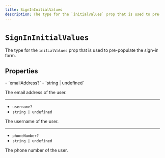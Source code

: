 ```yaml
---
title: SignInInitialValues
description: The type for the `initialValues` prop that is used to pre-populate the sign-in form.
---
```


# `SignInInitialValues`

The type for the `initialValues` prop that is used to pre-populate the sign-in form.

## Properties

<Properties>
  - `emailAddress?`
  - `string | undefined`

  The email address of the user.

  ---

  - `username?`
  - `string | undefined`

  The username of the user.

  ---

  - `phoneNumber?`
  - `string | undefined`

  The phone number of the user.
</Properties>
